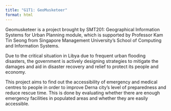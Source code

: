 ```yaml
---
title: "G1T1: GeoMusketeer"
format: html
---
```


Geomusketeer is a project brought by SMT201: Geographical Information Systems for Urban Planning module, which is supported by Professor Kam Tin Seong from Singapore Management University's School of Computing and Information Systems.

Due to the critical situation in Libya due to frequent urban flooding disasters, the government is actively designing strategies to mitigate the damages and aid in disaster recovery and relief to protect its people and economy.

This project aims to find out the accessibility of emergency and medical centres to people in order to improve Derna city's level of preparedness and reduce rescue time. This is done by evaluating whether there are enough emergency facilities in populated areas and whether they are easily accessible.
